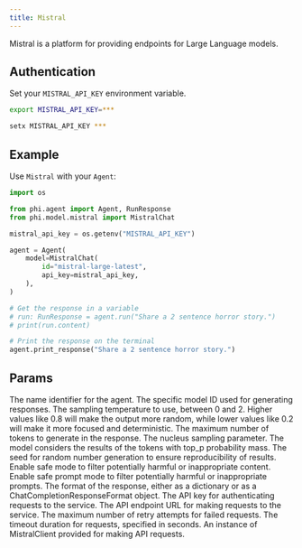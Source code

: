 ```yaml
---
title: Mistral
---
```


Mistral is a platform for providing endpoints for Large Language models.

## Authentication

Set your `MISTRAL_API_KEY` environment variable.

<CodeGroup>

```bash Mac
export MISTRAL_API_KEY=***
```

```bash Windows
setx MISTRAL_API_KEY ***
```

</CodeGroup>

## Example

Use `Mistral` with your `Agent`:

<CodeGroup>

```python agent.py
import os

from phi.agent import Agent, RunResponse
from phi.model.mistral import MistralChat

mistral_api_key = os.getenv("MISTRAL_API_KEY")

agent = Agent(
    model=MistralChat(
        id="mistral-large-latest",
        api_key=mistral_api_key,
    ),
)

# Get the response in a variable
# run: RunResponse = agent.run("Share a 2 sentence horror story.")
# print(run.content)

# Print the response on the terminal
agent.print_response("Share a 2 sentence horror story.")

```

</CodeGroup>

## Params

<ResponseField name="name" type="str" default="Mistral">
  The name identifier for the agent.
</ResponseField>
<ResponseField name="id" type="str" default="mistral-large-latest">
  The specific model ID used for generating responses.
</ResponseField>
<ResponseField name="temperature" type="float">
  The sampling temperature to use, between 0 and 2. Higher values like 0.8 will
  make the output more random, while lower values like 0.2 will make it more
  focused and deterministic.
</ResponseField>
<ResponseField name="max_tokens" type="int" default="1024">
  The maximum number of tokens to generate in the response.
</ResponseField>
<ResponseField name="top_p" type="float">
  The nucleus sampling parameter. The model considers the results of the tokens
  with top_p probability mass.
</ResponseField>
<ResponseField name="random_seed" type="int">
  The seed for random number generation to ensure reproducibility of results.
</ResponseField>
<ResponseField name="safe_mode" type="bool">
  Enable safe mode to filter potentially harmful or inappropriate content.
</ResponseField>
<ResponseField name="safe_prompt" type="bool">
  Enable safe prompt mode to filter potentially harmful or inappropriate
  prompts.
</ResponseField>
<ResponseField
  name="response_format"
  type="Union[Dict[str, Any], ChatCompletionResponseFormat]"
>
  The format of the response, either as a dictionary or as a
  ChatCompletionResponseFormat object.
</ResponseField>
<ResponseField name="api_key" type="str">
  The API key for authenticating requests to the service.
</ResponseField>
<ResponseField name="endpoint" type="str">
  The API endpoint URL for making requests to the service.
</ResponseField>
<ResponseField name="max_retries" type="int">
  The maximum number of retry attempts for failed requests.
</ResponseField>
<ResponseField name="timeout" type="int">
  The timeout duration for requests, specified in seconds.
</ResponseField>
<ResponseField name="mistral_client" type="MistralClient">
  An instance of MistralClient provided for making API requests.
</ResponseField>
